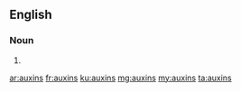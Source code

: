 ==English==

===Noun===
{{head|en|plural}}

# {{plural of|auxin|lang=en}}

[[ar:auxins]]
[[fr:auxins]]
[[ku:auxins]]
[[mg:auxins]]
[[my:auxins]]
[[ta:auxins]]